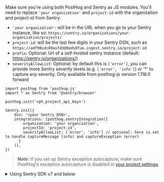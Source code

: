 Make sure you're using both PostHog and Sentry as JS modules. You'll need to replace `'your organization'` and `project-id` with the organization and project-id from Sentry.

- `'your organization'`: will be in the URL when you go to your Sentry instance, like so: `https://sentry.io/organizations/your-organization/projects/`
- `project-id`: will be the last few digits in your Sentry DSN, such as `https://adf90sdc09asfd3@9ads0fue.ingest.sentry.io/project-id`
- `prefix`: Optional: Url of a self-hosted sentry instance (default: https://sentry.io/organizations/)
- `severityAllowList`: Optional: by default this is `['error']`, you can provide more Sentry severity levels (e.g. `['error', 'info']`) or '*' to capture any severity. Only available from posthog-js version 1.118.0 forward

```js-web
import posthog from 'posthog-js'
import * as Sentry from '@sentry/browser'

posthog.init('<ph_project_api_key>')

Sentry.init({
    dsn: '<your Sentry DSN>',
    integrations: [posthog.sentryIntegration({
        organization: 'your organization',
        projectId: 'project-id',
        severityAllowList: ['error', 'info'] // optional: here is set to handle captureMessage (info) and captureException (error)
      }
    )],
})
```

> **Note:** If you set up Sentry exception autocapture, make sure PostHog's exception autocapture is disabled in [your project settings](https://us.posthog.com/settings/project-error-tracking#error-tracking-exception-autocapture).

<details>
  <summary>Using Sentry SDK v7 and below</summary>
  If you are using a lower version of the Sentry SDK you will need to use the "class based" integration as below

  ```js-web
  Sentry.init({
      dsn: '<your Sentry DSN>',
      integrations: [new posthog.SentryIntegration(
          posthog,
          'your organization',
          project-id,
          undefined, // optional: but necessary if you want to set a severity allowlist
          ['error', 'info'] // optional: here is set to handle captureMessage (info) and captureException (error)
      )],
  })
  ```
</details>
